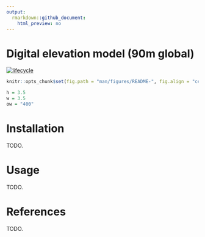 ```yaml
---
output:
  rmarkdown::github_document:
    html_preview: no
---
```


<!--- README.md is generated from README.Rmd. Please edit that file -->

# Digital elevation model (90m global)

[![lifecycle](https://img.shields.io/badge/Lifecycle-stable-brightgreen.svg)](https://lifecycle.r-lib.org/articles/stages.html)

```r
knitr::opts_chunk$set(fig.path = "man/figures/README-", fig.align = "center")
```

```r
h = 3.5
w = 3.5
ow = "400"
```

# Installation

TODO.

# Usage

TODO.

# References

TODO.
